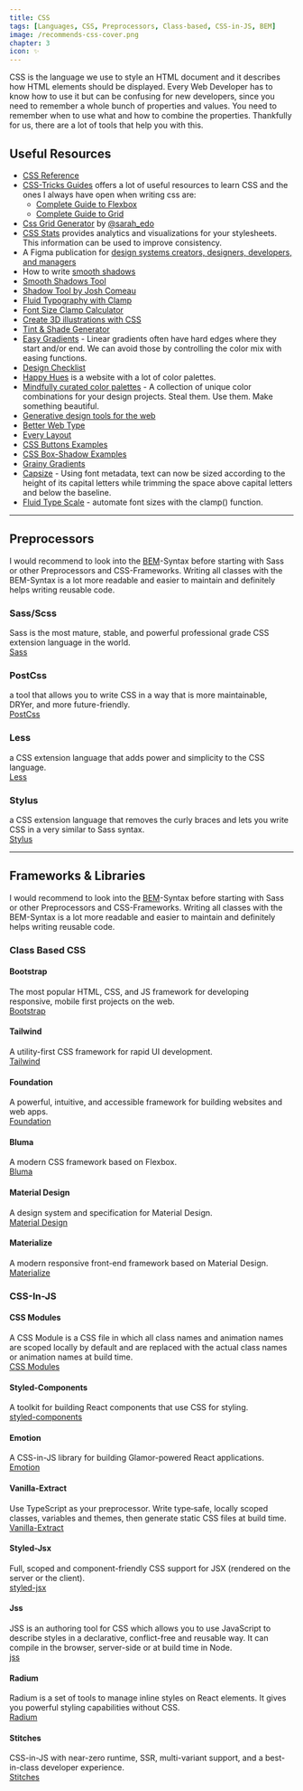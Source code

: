 ```yaml
---
title: CSS
tags: [Languages, CSS, Preprocessors, Class-based, CSS-in-JS, BEM]
image: /recommends-css-cover.png
chapter: 3
icon: ✨
---
```


CSS is the language we use to style an HTML document and it describes how HTML elements should be displayed.
Every Web Developer has to know how to use it but can be confusing for new developers, since you need to remember a whole bunch of properties and values.
You need to remember when to use what and how to combine the properties.
Thankfully for us, there are a lot of tools that help you with this.

## Useful Resources

- [CSS Reference](https://developer.mozilla.org/en-US/docs/Web/CSS/Reference)
- [CSS-Tricks Guides](https://css-tricks.com/guides/) offers a lot of useful resources to learn CSS and the ones I always have open when writing css are:
  - [Complete Guide to Flexbox](https://css-tricks.com/snippets/css/a-guide-to-flexbox/)
  - [Complete Guide to Grid](https://css-tricks.com/snippets/css/complete-guide-grid/)
- [Css Grid Generator](https://cssgrid-generator.netlify.app/) by [@sarah_edo](https://twitter.com/sarah_edo)
- [CSS Stats](https://cssstats.com/) provides analytics and visualizations for your stylesheets. This information can be used to improve consistency.
- A Figma publication for [design systems creators, designers, developers, and managers](https://www.designsystems.com/)
- How to write [smooth shadows](https://tobiasahlin.com/blog/layered-smooth-box-shadows/)
- [Smooth Shadows Tool](https://shadows.brumm.af/)
- [Shadow Tool by Josh Comeau](https://www.joshwcomeau.com/shadow-palette/)
- [Fluid Typography with Clamp](https://fluid-typography.netlify.app/)
- [Font Size Clamp Calculator](https://codesandbox.io/s/clamp-linear-intepolation-based-on-viewport-width-builder-xgkft?from-embed)
- [Create 3D illustrations with CSS](https://frontend.horse/articles/creating-3d-illustrations-with-css/)
- [Tint & Shade Generator](https://maketintsandshades.com/)
- [Easy Gradients](https://larsenwork.com/easing-gradients/) - Linear gradients often have hard edges where they start and/or end. We can avoid those by controlling the color mix with easing functions.
- [Design Checklist](https://www.checklist.design/)
- [Happy Hues](https://www.happyhues.co/) is a website with a lot of color palettes.
- [Mindfully curated color palettes](https://access.mymind.com/colors) - A collection of unique color combinations for your design projects. Steal them. Use them. Make something beautiful.
- [Generative design tools for the web](https://components.ai/)
- [Better Web Type](https://betterwebtype.com/)
- [Every Layout](https://every-layout.dev/)
- [CSS Buttons Examples](https://getcssscan.com/css-buttons-examples)
- [CSS Box-Shadow Examples](https://getcssscan.com/css-box-shadow-examples?ref=beautifulbuttons-bottom)
- [Grainy Gradients](https://css-tricks.com/grainy-gradients/)
- [Capsize](https://seek-oss.github.io/capsize/) - Using font metadata, text can now be sized according to the height of its capital letters while trimming the space above capital letters and below the baseline.
- [Fluid Type Scale](https://www.fluid-type-scale.com/) - automate font sizes with the clamp() function.

---

## Preprocessors

I would recommend to look into the [BEM](http://getbem.com/)-Syntax before starting with Sass or other Preprocessors and CSS-Frameworks.
Writing all classes with the BEM-Syntax is a lot more readable and easier to maintain and definitely helps writing reusable code.

### Sass/Scss

Sass is the most mature, stable, and powerful professional grade CSS extension language in the world.  
[Sass](http://sass-lang.com/)

### PostCss

a tool that allows you to write CSS in a way that is more maintainable, DRYer, and more future-friendly.  
[PostCss](http://postcss.org/)

### Less

a CSS extension language that adds power and simplicity to the CSS language.  
[Less](http://lesscss.org/)

### Stylus

a CSS extension language that removes the curly braces and lets you write CSS in a very similar to Sass syntax.  
[Stylus](http://stylus-lang.com/)

---

## Frameworks & Libraries

I would recommend to look into the [BEM](http://getbem.com/)-Syntax before starting with Sass or other Preprocessors and CSS-Frameworks.
Writing all classes with the BEM-Syntax is a lot more readable and easier to maintain and definitely helps writing reusable code.

### Class Based CSS

#### Bootstrap

The most popular HTML, CSS, and JS framework for developing responsive, mobile first projects on the web.  
[Bootstrap](http://getbootstrap.com/)

#### Tailwind

A utility-first CSS framework for rapid UI development.  
[Tailwind](https://tailwindcss.com/)

#### Foundation

A powerful, intuitive, and accessible framework for building websites and web apps.  
[Foundation](http://foundation.zurb.com/)

#### Bluma

A modern CSS framework based on Flexbox.  
[Bluma](https://bulma.io/)

#### Material Design

A design system and specification for Material Design.  
[Material Design](https://material.io/)

#### Materialize

A modern responsive front-end framework based on Material Design.  
[Materialize](http://materializecss.com/)

### CSS-In-JS

#### CSS Modules

A CSS Module is a CSS file in which all class names and animation names are scoped locally by default and are replaced with the actual class names or animation names at build time.  
[CSS Modules](https://github.com/css-modules/css-modules)

#### Styled-Components

A toolkit for building React components that use CSS for styling.  
[styled-components](https://styled-components.com/)

#### Emotion

A CSS-in-JS library for building Glamor-powered React applications.  
[Emotion](https://emotion.sh/)

#### Vanilla-Extract

Use TypeScript as your preprocessor. Write type‑safe, locally scoped classes, variables and themes, then generate static CSS files at build time.  
[Vanilla-Extract](https://vanilla-extract.style/)

#### Styled-Jsx

Full, scoped and component-friendly CSS support for JSX (rendered on the server or the client).  
[styled-jsx](https://github.com/zeit/styled-jsx)

#### Jss

JSS is an authoring tool for CSS which allows you to use JavaScript to describe styles in a declarative, conflict-free and reusable way. It can compile in the browser, server-side or at build time in Node.  
[jss](https://cssinjs.org/?v=v10.7.1)

#### Radium

Radium is a set of tools to manage inline styles on React elements. It gives you powerful styling capabilities without CSS.  
[Radium](https://formidable.com/open-source/radium/)

#### Stitches

CSS-in-JS with near-zero runtime, SSR, multi-variant support, and a best-in-class developer experience.  
[Stitches](https://stitches.dev/)
